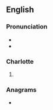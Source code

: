 ==English==

===Pronunciation===
* {{IPA|en|/ˈhæviŋ/}}
* {{audio|en|en-us-having.ogg|Audio (US)}}

===Charlotte===
{{head|en|verb form}}

# {{lb|en|archaic}} {{present participle of|en|have|nocat=1}}

===Anagrams===
* {{anagrams|en|a=aeghinv|heaving}}